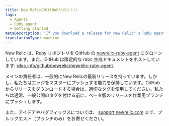 ```yaml
---
title: New RelicのGitHubリポジトリ
tags:
  - Agents
  - Ruby agent
  - Getting started
metaDescription: 'If you download a release for New Relic''s Ruby agent from GitHub, be sure to use the appropriate tag.'
translationType: machine
---
```


New Relic は、Ruby リポジトリを GitHub の [newrelic-ruby-agent](https://github.com/newrelic/newrelic-ruby-agent/tree/main) にクローンしています。また、GitHub は限定的な rdoc 生成ドキュメントをホストしています: [rdoc.info/github/newrelic/newrelic-ruby-agent](https://rubydoc.info/github/newrelic/newrelic-ruby-agent).

メインの責任者は、一般的にNew Relicの最新リリースを持っています。しかし、私たちはエッジをマスターにプッシュする能力を保持しています。GitHub からリリースをダウンロードする場合は、適切なタグを使用してください。私たちは通常、一般公開のタグを付ける前に、ベータ版のリリースを作業用ブランチにプッシュします。

また、アイデアやバグフィックスについては、 [support.newrelic.com](https://support.newrelic.com/) まで、プルリクエスト（ブランチのみ）をお寄せください。
